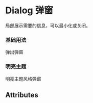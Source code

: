 

<Meta title="Dialog 弹窗" component={Dialog} />

# Dialog 弹窗

局部展示需要的信息，可以最小化或关闭。

### 基础用法

弹出弹窗

<Preview>
  <Story name="基础用法">
    <Dialog
      titleIcon={<Icon
        className="m-r-8"
        path="assets/Q017.png"
        width="16"
        height="18"
      />}
      title="视频分析"
      headerExpandRender={() => <Button>近七天记录</Button>}
      onClose={action("dialog close")}
    >
      <div style={{ width: 100, height: 100 }} />
    </Dialog>
  </Story>
</Preview>

### 明亮主题

明亮主题风格弹窗

<Preview>
  <Story name="明亮主题">
    <Dialog
      titleIcon={<Icon
        className="m-r-8"
        path="assets/Q017.png"
        width="16"
        height="18"
      />}
      theme="light"
      title="视频分析"
      headerExpandRender={() => <Button>近七天记录</Button>}
      onClose={action("dialog close")}
    >
      <div style={{ width: 100, height: 100 }} />
    </Dialog>
  </Story>
</Preview>

## Attributes

<Props of={Dialog} />
